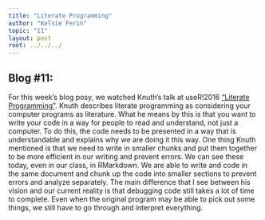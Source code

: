 ```yaml
---
title: "Literate Programming"
author: "Kelsie Ferin"
topic: "11"
layout: post
root: ../../../
---
```


## Blog #11:

For this week's blog posy, we watched Knuth's talk at useR!2016 ["Literate Programming"](https://channel9.msdn.com/Events/useR-international-R-User-conference/useR2016/Literate-Programming). Knuth describes literate programming as considering your computer programs as literature. What he means by this is that you want to write your code in a way for people to read and understand, not just a computer. To do this, the code needs to be presented in a way that is understandable and explains why we are doing it this way. One thing Knuth mentioned is that we need to write in smaller chunks and put them together to be more efficient in our writing and prevent errors. We can see these today, even in our class, in RMarkdown. We are able to write and code in the same document and chunk up the code into smaller sections to prevent errors and analyze separately. The main difference that I see between his vision and our current reality is that debugging code still takes a lot of time to complete. Even when the original program may be able to pick out some things, we still have to go through and interpret everything. 


